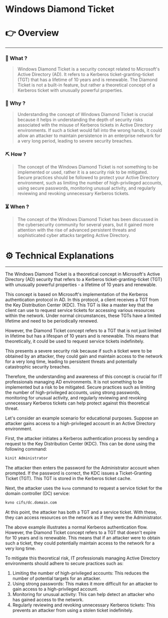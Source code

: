 # Windows Diamond Ticket


# 👉 Overview

---

### 👀 What ?

> Windows Diamond Ticket is a security concept related to Microsoft's Active Directory (AD). It refers to a Kerberos ticket-granting-ticket (TGT) that has a lifetime of 10 years and is renewable. The Diamond Ticket is not a built-in feature, but rather a theoretical concept of a Kerberos ticket with unusually powerful properties.
> 

### 🧐 Why ?

> Understanding the concept of Windows Diamond Ticket is crucial because it helps in understanding the depth of security risks associated with the misuse of Kerberos tickets in Active Directory environments. If such a ticket would fall into the wrong hands, it could allow an attacker to maintain persistence in an enterprise network for a very long period, leading to severe security breaches.
> 

### ⛏️ How ?

> The concept of the Windows Diamond Ticket is not something to be implemented or used, rather it is a security risk to be mitigated. Secure practices should be followed to protect your Active Directory environment, such as limiting the number of high-privileged accounts, using secure passwords, monitoring unusual activity, and regularly reviewing and revoking unnecessary Kerberos tickets.
> 

### ⏳ When ?

> The concept of the Windows Diamond Ticket has been discussed in the cybersecurity community for several years, but it gained more attention with the rise of advanced persistent threats and sophisticated cyber attacks targeting Active Directory.
> 

# ⚙️ Technical Explanations

---

The Windows Diamond Ticket is a theoretical concept in Microsoft's Active Directory (AD) security that refers to a Kerberos ticket-granting-ticket (TGT) with unusually powerful properties - a lifetime of 10 years and renewable.

This concept is based on Microsoft's implementation of the Kerberos authentication protocol in AD. In this protocol, a client receives a TGT from the Key Distribution Center (KDC). This TGT is like a master key that the client can use to request service tickets for accessing various resources within the network. Under normal circumstances, these TGTs have a limited lifetime and need to be periodically renewed.

However, the Diamond Ticket concept refers to a TGT that is not just limited in lifetime but has a lifespan of 10 years and is renewable. This means that theoretically, it could be used to request service tickets indefinitely.

This presents a severe security risk because if such a ticket were to be obtained by an attacker, they could gain and maintain access to the network for a very long time, leading to persistent threats and potentially catastrophic security breaches.

Therefore, the understanding and awareness of this concept is crucial for IT professionals managing AD environments. It is not something to be implemented but a risk to be mitigated. Secure practices such as limiting the number of high-privileged accounts, using strong passwords, monitoring for unusual activity, and regularly reviewing and revoking unnecessary Kerberos tickets can help protect against this theoretical threat.

Let's consider an example scenario for educational purposes. Suppose an attacker gains access to a high-privileged account in an Active Directory environment.

First, the attacker initiates a Kerberos authentication process by sending a request to the Key Distribution Center (KDC). This can be done using the following command:

```bash
kinit Administrator

```

The attacker then enters the password for the Administrator account when prompted. If the password is correct, the KDC issues a Ticket-Granting Ticket (TGT). This TGT is stored in the Kerberos ticket cache.

Next, the attacker uses the `kvno` command to request a service ticket for the domain controller (DC) service:

```bash
kvno cifs/dc.domain.com

```

At this point, the attacker has both a TGT and a service ticket. With these, they can access resources on the network as if they were the Administrator.

The above example illustrates a normal Kerberos authentication flow. However, the Diamond Ticket concept refers to a TGT that doesn't expire for 10 years and is renewable. This means that if an attacker were to obtain such a ticket, they could potentially maintain access to the network for a very long time.

To mitigate this theoretical risk, IT professionals managing Active Directory environments should adhere to secure practices such as:

1. Limiting the number of high-privileged accounts: This reduces the number of potential targets for an attacker.
2. Using strong passwords: This makes it more difficult for an attacker to gain access to a high-privileged account.
3. Monitoring for unusual activity: This can help detect an attacker who has gained access to the network.
4. Regularly reviewing and revoking unnecessary Kerberos tickets: This prevents an attacker from using a stolen ticket indefinitely.
